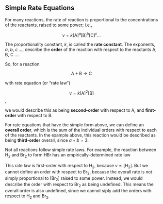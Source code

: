## Simple Rate Equations

For many reactions, the rate of reaction is proportional to the concentrations of the reactants, raised to some power; i.e.,

$$\nu = k [\mathrm{A}]^a [\mathrm{B}]^b [\mathrm{C}]^c \ldots$$

The proportionality constant, $k$, is called the **rate constant**.
The exponents, $a$, $b$, $c$ &hellip;, describe the **order** of the reaction with respect to the reactants A, B, C &hellip;.

So, for a reaction

$$\mathrm{A} + \mathrm{B} \longrightarrow \mathrm{C}$$

with rate equation (or &ldquo;rate law&rdquo;)

$$\nu = k[\mathrm{A}]^2[\mathrm{B}]$$,

we would describe this as being **second-order** with respect to A, and **first-order** with respect to B.

For rate equations that have the simple form above, we can define an **overall order**, which is the sum of the individual orders with respect to each of the reactants. In the example above, this reaction would be described as being **third-order** overall, since $a+b = 3$.

Not all reactions follow simple rate laws. For example, the reaction between H~2~ and Br~2~ to form HBr has an empirically-determined rate law

\begin{equation}
\nu = k\frac{[\mathrm{H}_2][\mathrm{Br}_2]^\frac{1}{2}}{1+k^\prime [\mathrm{HBr}]/[\mathrm{Br}_2]}
(\#eq:HBrratelaw)
\end{equation}

This rate law is first-order with respect to H~2~, because $\nu \propto [\mathrm{H_2}]$. But we cannot define an order with respect to Br~2~, because the overall rate is not simply proportional to $[\mathrm{Br}_2]$ raised to some power. Instead, we would describe the order with respect to Br~2~ as being undefined. This means the overall order is also undefined, since we cannot siply add the orders with respect to H~2~ and Br~2~.



